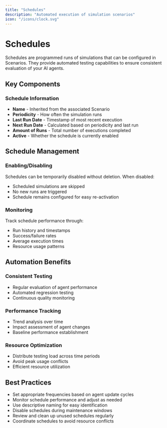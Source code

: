 ```yaml
---
title: "Schedules"
description: "Automated execution of simulation scenarios"
icon: "/icons/clock.svg"
---
```


# Schedules

Schedules are programmed runs of simulations that can be configured in Scenarios. They provide automated testing capabilities to ensure consistent evaluation of your AI agents.

## Key Components

### Schedule Information
- **Name** - Inherited from the associated Scenario
- **Periodicity** - How often the simulation runs
- **Last Run Date** - Timestamp of most recent execution
- **Next Run Date** - Calculated based on periodicity and last run
- **Amount of Runs** - Total number of executions completed
- **Active** - Whether the schedule is currently enabled

## Schedule Management

### Enabling/Disabling
Schedules can be temporarily disabled without deletion. When disabled:
- Scheduled simulations are skipped
- No new runs are triggered
- Schedule remains configured for easy re-activation

### Monitoring
Track schedule performance through:
- Run history and timestamps
- Success/failure rates
- Average execution times
- Resource usage patterns

## Automation Benefits

### Consistent Testing
- Regular evaluation of agent performance
- Automated regression testing
- Continuous quality monitoring

### Performance Tracking
- Trend analysis over time
- Impact assessment of agent changes
- Baseline performance establishment

### Resource Optimization
- Distribute testing load across time periods
- Avoid peak usage conflicts
- Efficient resource utilization

## Best Practices

- Set appropriate frequencies based on agent update cycles
- Monitor schedule performance and adjust as needed
- Use descriptive naming for easy identification
- Disable schedules during maintenance windows
- Review and clean up unused schedules regularly
- Coordinate schedules to avoid resource conflicts